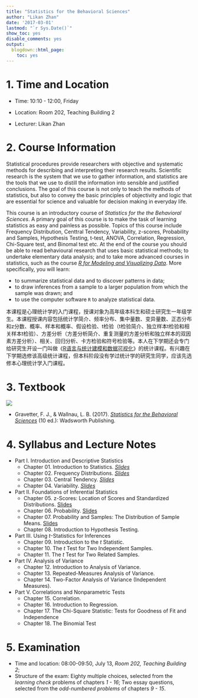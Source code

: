 ```yaml
---
title: "Statistics for the Behavioral Sciences"
author: "Likan Zhan"
date: '2017-03-01'
lastmod: "`r Sys.Date()`"
show_toc: yes
disable_comments: yes
output:
  blogdown::html_page:
    toc: yes
---
```


# 1. Time and Location

- Time: 10:10 - 12:00, Friday

- Location: Room 202, Teaching Building 2

- Lecturer: Likan Zhan

# 2. Course Information

Statistical procedures provide researchers with objective and systematic methods for describing and interpreting their research results. Scientific research is the system that we use to gather information, and statistics are the tools that we use to distill the information into sensible and justified conclusions. The goal of this course is not only to teach the methods of statistics, but also to convey the basic principles of objectivity and logic that are essential for science and valuable for decision making in everyday life.

This course is an introductory course of *Statistics for the the Behavioral Sciences*. A primary goal of this course is to make the task of learning statistics as easy and painless as possible. Topics of this course include Frequency Distribution, Centtral Tendency, Variability, z-scores, Probability and Samples, Hypothesis Testing, t-test, ANOVA, Correlation, Regression, Chi-Square test, and Binomal test etc. At the end of the course you should be able to read behavioural research that uses basic statistical methods; to undertake elementary data analysis; and to take more advanced courses in statistics, such as the course *[R for Modeling and Visualizing Data](/en/teach/model_vis_data/)*. More specifically, you will learn:

- to summarize statistical data and to discover patterns in data;
- to draw inferences from a sample to a larger population from which the sample was drawn; and
- to use the computer software `R` to analyze statistical data.

本课程是心理统计学的入门课程，授课对象为高年级本科生和硕士研究生一年级学生。本课程授课内容包括统计学简介、频率分布、集中量数、变异量数、正态分布和z分数、概率、样本和概率、假设检验、t检验（t检验简介、独立样本t检验和相关样本t检验）、方差分析（方差分析简介、重复测量的方差分析和独立样本的双因素方差分析）、相关、回归分析、卡方检验和符号检验等。本人在下学期还会专门给研究生开设一门叫做《[R语言与统计建模和数据可视化](/en/teach/model_vis_data/)》的统计课程。有兴趣在下学期选修该高级统计课程，但本科阶段没有学过统计学的研究生同学，应该先选修本心理统计学入门课程。

# 3. Textbook

![](StatBehavSci-CoverImage.jpg)

- Gravetter, F. J., & Wallnau, L. B. (2017). *[Statistics for the Behavioral Sciences](https://www.amazon.com/Statistics-Behavioral-Sciences-MindTap-Psychology/dp/1305504917)* (10 ed.): Wadsworth Publishing.

# 4. Syllabus and Lecture Notes

- Part I. Introduction and Descriptive Statistics
  - Chapter 01. Introduction to Statistics. <i class="fa fa-file-pdf-o">  [Slides](https://appendix.likan.info/StatBehavSci/CH.01.pdf)</i>
  - Chapter 02. Frequency Distributions. <i class="fa fa-file-pdf-o">  [Slides](https://appendix.likan.info/StatBehavSci/CH.02.pdf)</i>
  - Chapter 03. Central Tendency. <i class="fa fa-file-pdf-o">  [Slides](https://appendix.likan.info/StatBehavSci/CH.03.pdf)</i>
  - Chapter 04. Variability. <i class="fa fa-file-pdf-o">  [Slides](https://appendix.likan.info/StatBehavSci/CH.04.pdf)</i>

- Part II. Foundations of Inferential Statistics
  - Chapter 05. z-Scores: Location of Scores and Standardized Distributions. [Slides](http://appendix.likan.info/teach/StatBehavSci/CH05.html)
  - Chapter 06. Probability. [Slides](http://appendix.likan.info/teach/StatBehavSci/CH06.html)
  - Chapter 07. Probability and Samples: The Distribution of Sample Means. [Slides](http://appendix.likan.info/teach/StatBehavSci/CH07.html)
  - Chapter 08. Introduction to Hypothesis Testing.

- Part III. Using *t*-Statistics for Inferences
  - Chapter 09. Introduction to the *t* Statistic.
  - Chapter 10. The *t* Test for Two Independent Samples.
  - Chapter 11. The *t* Test for Two Related Samples.

- Part IV. Analysis of Variance
  - Chapter 12. Introduction to Analysis of Variance.
  - Chapter 13. Repeated-Measures Analysis of Variance.
  - Chapter 14. Two-Factor Analysis of Variance (Independent Measures).

- Part V. Correlations and Nonparametric Tests
  - Chapter 15. Correlation.
  - Chapter 16. Introduction to Regression.
  - Chapter 17. The Chi-Square Statistic: Tests for Goodness of Fit and Independence
  - Chapter 18. The Binomial Test
  
# 5. Examination

- Time and location: 08:00-09:50, July 13, *Room 202, Teaching Building 2*;
- Structure of the exam: Eighty multiple choices, selected from the *learning check* problems of chapters *1 - 16*; Two essay questions, selected from the *odd-numbered problems* of chapters *9 - 15*.
  
